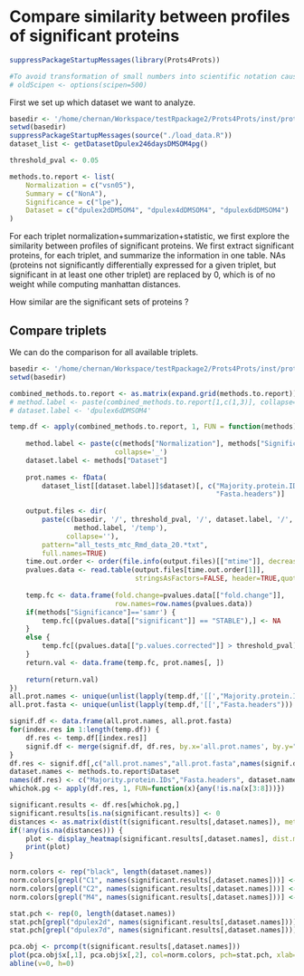 Compare similarity between profiles of significant proteins
======================================================================
    
```r
suppressPackageStartupMessages(library(Prots4Prots))

#To avoid transformation of small numbers into scientific notation causing incompatibilities with further sorting methods (googleVis by ex.)
# oldScipen <- options(scipen=500)
```


First we set up which dataset we want to analyze.
```r
basedir <- '/home/chernan/Workspace/testRpackage2/Prots4Prots/inst/protocols/quantitation/Label-free/'
setwd(basedir)
suppressPackageStartupMessages(source("./load_data.R"))
dataset_list <- getDatasetDpulex246daysDMSOM4pg()

threshold_pval <- 0.05

methods.to.report <- list(
    Normalization = c("vsn05"), 
    Summary = c("NonA"), 
    Significance = c("lpe"), 
    Dataset = c("dpulex2dDMSOM4", "dpulex4dDMSOM4", "dpulex6dDMSOM4")
)

```

For each triplet normalization+summarization+statistic, we first explore the similarity between profiles of significant proteins.
We first extract significant proteins, for each triplet, and summarize the information in one table.
NAs (proteins not significantly differentially expressed for a given triplet, but significant in at least one other triplet) are replaced by 0, which is of no weight while computing manhattan distances.

How similar are the significant sets of proteins ?

Compare triplets
------------------------------------------------

We can do the comparison for all available triplets.

```r
basedir <- '/home/chernan/Workspace/testRpackage2/Prots4Prots/inst/protocols/quantitation/Label-free/outputs/'
setwd(basedir)

combined_methods.to.report <- as.matrix(expand.grid(methods.to.report))
# method.label <- paste(combined_methods.to.report[1,c(1,3)], collapse='_')
# dataset.label <- 'dpulex6dDMSOM4'

temp.df <- apply(combined_methods.to.report, 1, FUN = function(methods) {
    
    method.label <- paste(c(methods["Normalization"], methods["Significance"]), 
                          collapse='_')
    dataset.label <- methods["Dataset"]
    
    prot.names <- fData(
        dataset_list[[dataset.label]]$dataset)[, c("Majority.protein.IDs", 
                                                   "Fasta.headers")]
    
    output.files <- dir(
        paste(c(basedir, '/', threshold_pval, '/', dataset.label, '/', 
                method.label, '/temp'), 
              collapse=''), 
        pattern="all_tests_mtc_Rmd_data_20.*txt", 
        full.names=TRUE)
    time.out.order <- order(file.info(output.files)[["mtime"]], decreasing = TRUE)
    pvalues.data <- read.table(output.files[time.out.order[1]],
                               stringsAsFactors=FALSE, header=TRUE,quote='"')
    
    temp.fc <- data.frame(fold.change=pvalues.data[["fold.change"]], 
                          row.names=row.names(pvalues.data))
    if(methods["Significance"]=='samr') {
        temp.fc[(pvalues.data[["significant"]] == "STABLE"),] <- NA
    }
    else {
        temp.fc[(pvalues.data[["p.values.corrected"]] > threshold_pval),] <- NA
    }
    return.val <- data.frame(temp.fc, prot.names[, ])
    
    return(return.val)
})
all.prot.names <- unique(unlist(lapply(temp.df,'[[',"Majority.protein.IDs")))
all.prot.fasta <- unique(unlist(lapply(temp.df,'[[',"Fasta.headers")))

signif.df <- data.frame(all.prot.names, all.prot.fasta)
for(index.res in 1:length(temp.df)) {
    df.res <- temp.df[[index.res]]
    signif.df <- merge(signif.df, df.res, by.x='all.prot.names', by.y="Majority.protein.IDs", all.x=TRUE, suffixes=c('',index.res))
}
df.res <- signif.df[,c("all.prot.names","all.prot.fasta",names(signif.df)[grepl(x=names(signif.df),pattern="fold.change")])]
dataset.names <- methods.to.report$Dataset
names(df.res) <- c("Majority.protein.IDs","Fasta.headers", dataset.names)
whichok.pg <- apply(df.res, 1, FUN=function(x){any(!is.na(x[3:8]))})

significant.results <- df.res[whichok.pg,]
significant.results[is.na(significant.results)] <- 0
distances <- as.matrix(dist(t(significant.results[,dataset.names]), method="euclidean"))
if(!any(is.na(distances))) {
    plot <- display_heatmap(significant.results[,dataset.names], dist.method="euclidean", title="All combinations")
    print(plot)
}

norm.colors <- rep("black", length(dataset.names))
norm.colors[grepl("C1", names(significant.results[,dataset.names]))] <- "red"
norm.colors[grepl("C2", names(significant.results[,dataset.names]))] <- "darkred"
norm.colors[grepl("M4", names(significant.results[,dataset.names]))] <- "orange"

stat.pch <- rep(0, length(dataset.names))
stat.pch[grepl("dpulex2d", names(significant.results[,dataset.names]))] <- 8 #star
stat.pch[grepl("dpulex7d", names(significant.results[,dataset.names]))] <- 15 #square

pca.obj <- prcomp(t(significant.results[,dataset.names]))
plot(pca.obj$x[,1], pca.obj$x[,2], col=norm.colors, pch=stat.pch, xlab="PC1", ylab="PC2")
abline(v=0, h=0)

```
